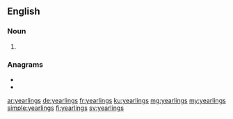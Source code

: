 ==English==

===Noun===
{{head|en|noun plural form}}

# {{plural of|yearling|lang=en}}

===Anagrams===
* {{l|en|layerings}}
* {{l|en|searingly}}

[[ar:yearlings]]
[[de:yearlings]]
[[fr:yearlings]]
[[ku:yearlings]]
[[mg:yearlings]]
[[my:yearlings]]
[[simple:yearlings]]
[[fi:yearlings]]
[[sv:yearlings]]